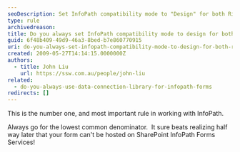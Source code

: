 ```yaml
---
seoDescription: Set InfoPath compatibility mode to "Design" for both Rich and Web client forms to ensure seamless integration with SharePoint.
type: rule
archivedreason:
title: Do you always set InfoPath compatibility mode to design for both Rich and Web client forms?
guid: 6f48b409-49d9-46a3-8bed-b7e860770915
uri: do-you-always-set-infopath-compatibility-mode-to-design-for-both-rich-and-web-client-forms
created: 2009-05-27T14:14:15.0000000Z
authors:
  - title: John Liu
    url: https://ssw.com.au/people/john-liu
related:
  - do-you-always-use-data-connection-library-for-infopath-forms
redirects: []
---
```


This is the number one, and most important rule in working with InfoPath.

Always go for the lowest common denominator.  It sure beats realizing half way later that your form can't be hosted on SharePoint InfoPath Forms Services!
